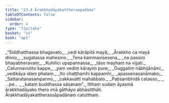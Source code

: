 ```yaml
---
title: "23.4 Ārakkhadāyakattheraapadāna"
tableOfContents: false
sidebar:
  order: 4
type: "tipitaka"
basket: "su"
book: "ap1"
---
```



<DynamicBreadcrumb />

<Division number="19" book="ap1" bookNo="20" page="240">

<Paragraph number="2923" type="verses" book="ap1">
_“Siddhatthassa bhagavato,_  
_vedi kārāpitā mayā;_  
_Ārakkho ca mayā dinno,_  
_sugatassa mahesino._  

</Paragraph>

</Division>
<Division number="20" book="ap1" bookNo="20" page="241">

<Paragraph number="2924" type="verses" book="ap1">
_Tena kammavisesena,_  
_na passiṃ bhayabheravaṃ;_  
_Kuhiñci upapannassa,_  
_tāso mayhaṃ na vijjati._  

</Paragraph>

</Division>
<Division number="21" book="ap1" bookNo="20" page="241">

<Paragraph number="2925" type="verses" book="ap1">
_Catunnavutito kappe,_  
_yaṃ vediṃ kārayiṃ pure;_  
_Duggatiṃ nābhijānāmi,_  
_vedikāya idaṃ phalaṃ._  

</Paragraph>

</Division>
<Division number="22" book="ap1" bookNo="20" page="241">

<Paragraph number="2926" type="verses" book="ap1">
_Ito chaṭṭhamhi kappamhi,_  
_apassenasanāmako;_  
_Sattaratanasampanno,_  
_cakkavattī mahabbalo._  

</Paragraph>

</Division>
<Division number="23" book="ap1" bookNo="20" page="241">

<Paragraph number="2927" type="verses" book="ap1">
_Paṭisambhidā catasso,_  
_ …pe… _  
_kataṃ buddhassa sāsanaṃ”._  

</Paragraph>

<Paragraph number="2928" book="ap1">
Itthaṃ sudaṃ āyasmā ārakkhadāyako thero imā gāthāyo abhāsitthāti.

</Paragraph>
</Division>

<Paragraph number="2929" type="center" book="ap1">
Ārakkhadāyakattherassāpadānaṃ catutthaṃ.
</Paragraph>